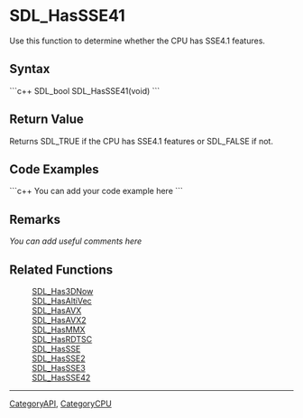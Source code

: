 
= SDL_HasSSE41 =
Use this function to determine whether the CPU has SSE4.1 features.


== Syntax ==
```c++
SDL_bool SDL_HasSSE41(void)
```

== Return Value ==
Returns SDL_TRUE if the CPU has SSE4.1 features or SDL_FALSE if not.

== Code Examples ==
```c++
You can add your code example here
```

== Remarks ==
''You can add useful comments here''

== Related Functions ==
:[[SDL_Has3DNow]]
:[[SDL_HasAltiVec]]
:[[SDL_HasAVX]]
:[[SDL_HasAVX2]]
:[[SDL_HasMMX]]
:[[SDL_HasRDTSC]]
:[[SDL_HasSSE]]
:[[SDL_HasSSE2]]
:[[SDL_HasSSE3]]
:[[SDL_HasSSE42]]

----
[[CategoryAPI]], [[CategoryCPU]]

